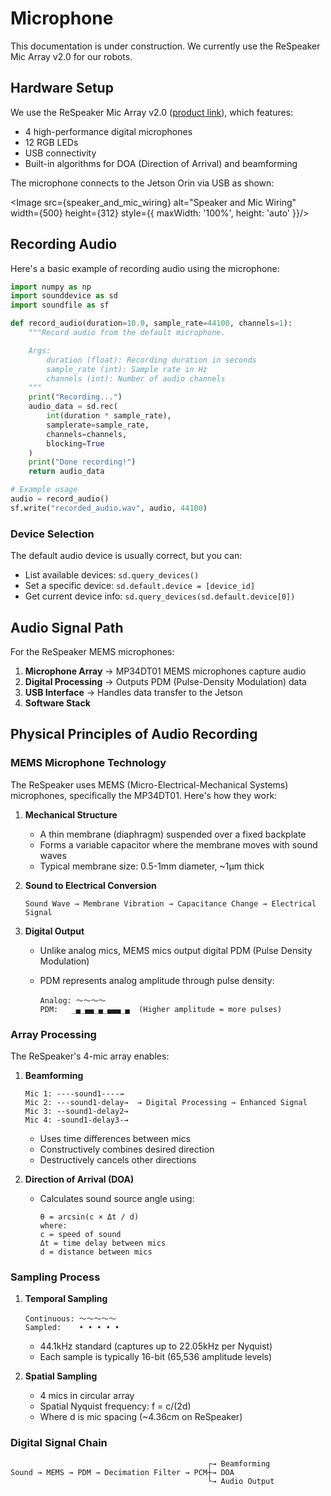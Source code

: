 
# Microphone

<Callout type="warning" emoji="⚠️">
  This documentation is under construction. We currently use the ReSpeaker Mic Array v2.0 for our robots.
</Callout>

## Hardware Setup

We use the ReSpeaker Mic Array v2.0 ([product link](https://www.seeedstudio.com/ReSpeaker-Mic-Array-v2-0.html)), which features:

- 4 high-performance digital microphones
- 12 RGB LEDs
- USB connectivity
- Built-in algorithms for DOA (Direction of Arrival) and beamforming

The microphone connects to the Jetson Orin via USB as shown:

<Image src={speaker_and_mic_wiring} alt="Speaker and Mic Wiring" width={500} height={312} style={{ maxWidth: '100%', height: 'auto' }}/>

## Recording Audio

Here's a basic example of recording audio using the microphone:

```python
import numpy as np
import sounddevice as sd
import soundfile as sf

def record_audio(duration=10.0, sample_rate=44100, channels=1):
    """Record audio from the default microphone.

    Args:
        duration (float): Recording duration in seconds
        sample_rate (int): Sample rate in Hz
        channels (int): Number of audio channels
    """
    print("Recording...")
    audio_data = sd.rec(
        int(duration * sample_rate),
        samplerate=sample_rate,
        channels=channels,
        blocking=True
    )
    print("Done recording!")
    return audio_data

# Example usage
audio = record_audio()
sf.write("recorded_audio.wav", audio, 44100)
```

### Device Selection
The default audio device is usually correct, but you can:
- List available devices: `sd.query_devices()`
- Set a specific device: `sd.default.device = [device_id]`
- Get current device info: `sd.query_devices(sd.default.device[0])`

## Audio Signal Path

For the ReSpeaker MEMS microphones:

1. **Microphone Array** → MP34DT01 MEMS microphones capture audio
2. **Digital Processing** → Outputs PDM (Pulse-Density Modulation) data
3. **USB Interface** → Handles data transfer to the Jetson
4. **Software Stack**

## Physical Principles of Audio Recording

### MEMS Microphone Technology

The ReSpeaker uses MEMS (Micro-Electrical-Mechanical Systems) microphones, specifically the MP34DT01. Here's how they work:

1. **Mechanical Structure**
   - A thin membrane (diaphragm) suspended over a fixed backplate
   - Forms a variable capacitor where the membrane moves with sound waves
   - Typical membrane size: 0.5-1mm diameter, ~1μm thick

2. **Sound to Electrical Conversion**

   ```
   Sound Wave → Membrane Vibration → Capacitance Change → Electrical Signal
   ```

3. **Digital Output**
   - Unlike analog mics, MEMS mics output digital PDM (Pulse Density Modulation)
   - PDM represents analog amplitude through pulse density:

     ```
     Analog: ～～～～
     PDM:   _▄_▄▄_▄_▄▄▄_▄  (Higher amplitude = more pulses)
     ```

### Array Processing

The ReSpeaker's 4-mic array enables:

1. **Beamforming**
   ```
   Mic 1: ----sound1----→
   Mic 2: ---sound1-delay→  → Digital Processing → Enhanced Signal
   Mic 3: --sound1-delay2→
   Mic 4: -sound1-delay3-→
   ```
   - Uses time differences between mics
   - Constructively combines desired direction
   - Destructively cancels other directions

2. **Direction of Arrival (DOA)**
   - Calculates sound source angle using:
     ```
     θ = arcsin(c × Δt / d)
     where:
     c = speed of sound
     Δt = time delay between mics
     d = distance between mics
     ```

### Sampling Process

1. **Temporal Sampling**
   ```
   Continuous: ～～～～～
   Sampled:    • • • • •
   ```
   - 44.1kHz standard (captures up to 22.05kHz per Nyquist)
   - Each sample is typically 16-bit (65,536 amplitude levels)

2. **Spatial Sampling**
   - 4 mics in circular array
   - Spatial Nyquist frequency: f = c/(2d)
   - Where d is mic spacing (~4.36cm on ReSpeaker)

### Digital Signal Chain

```
                                            ┌→ Beamforming
Sound → MEMS → PDM → Decimation Filter → PCM┼→ DOA
                                            └→ Audio Output
```
